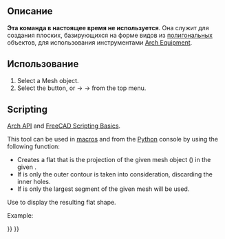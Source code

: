 <languages/>

<div class="mw-translate-fuzzy">
{{Docnav/ru
|[[Arch_ToggleIfcBrepFlag/ru|Toggle IFC Brep flag]]
|[[Arch_IfcSpreadsheet/ru|Create IFC spreadsheet...]]
|[[Arch_Workbench/ru|Arch]]
|IconL=Arch_ToggleIfcBrepFlag.svg
|IconR=Arch_IfcSpreadsheet.svg
|IconC=Workbench_Arch.svg
}}
</div>

{{VeryImportantMessage|THIS COMMAND IS OBSOLETE<br>
It is not available in {{VersionPlus|1.0}}.}}

<div class="mw-translate-fuzzy">
{{GuiCommand/ru
|Name=Arch 3Views
|Name/ru=Arch: 3Views/3 D Просмотры
|MenuLocation=Архитектура → Утилиты → 3 Views from mesh
|Workbenches=[[Arch_Workbench/ru|Arch]]
|Shortcut=
|SeeAlso=[[Arch SplitMesh/ru|Arch SplitMesh]], [[Arch MeshToShape/ru|Arch MeshToShape]]
}}
</div>

<span id="Description"></span>
==Описание==

<div class="mw-translate-fuzzy">
'''Эта команда в настоящее время не используется'''. Она служит для создания плоских, базирующихся на форме видов из [[Mesh Workbench/ru|полигональных]] объектов, для использования инструментами [[Arch Equipment/ru|Arch Equipment]].
</div>

<span id="Usage"></span>
==Использование== 

# Select a Mesh object.
# Select the {{KEY|[[Image:Arch 3Views.svg|16px]]}} button, or {{KEY|Arch}} → {{KEY|Utilities}} → {{KEY|[[Image:Arch 3Views.svg|16px]] [[Arch_3Views|3Views]]}} from the top menu.

== Scripting ==

{{Emphasis|See also:}} [[Arch_API|Arch API]] and [[FreeCAD_Scripting_Basics|FreeCAD Scripting Basics]].

This tool can be used in [[Macros|macros]] and from the [[Python|Python]] console by using the following function:
{{Code|code=
shape = createMeshView(obj, direction=FreeCAD.Vector(0, 0, -1), outeronly=False, largestonly=False)
}}
* Creates a flat {{incode|shape}} that is the projection of the given mesh object ({{incode|obj}}) in the given {{incode|direction}}.
* If {{incode|outeronly}} is {{incode|True}} only the outer contour is taken into consideration, discarding the inner holes.
* If {{incode|largestonly}} is {{incode|True}} only the largest segment of the given mesh will be used.

Use {{incode|Part.show()}} to display the resulting flat shape.

Example:
{{Code|code=
import FreeCAD, Draft, Arch, Mesh, MeshPart

Line = Draft.makeWire([FreeCAD.Vector(0, 0, 0), FreeCAD.Vector(2000, 2000, 0)])
Wall = Arch.makeWall(Line, width=150, height=3000)
FreeCAD.ActiveDocument.recompute()

Shape = Wall.Shape.copy(False)
Shape.Placement = Wall.getGlobalPlacement()

mesh_obj = FreeCAD.ActiveDocument.addObject("Mesh::Feature", "Mesh")
mesh_obj.Mesh = MeshPart.meshFromShape(Shape=Shape, MaxLength=520)
mesh_obj.ViewObject.DisplayMode = "Flat Lines"
FreeCAD.ActiveDocument.recompute()

XAxis = FreeCAD.Vector(1, 0, 0)
YAxis = FreeCAD.Vector(0, 1, 0)
ZAxis = FreeCAD.Vector(0, 0, -1)

s1 = Arch.createMeshView(mesh_obj, ZAxis)
s2 = Arch.createMeshView(mesh_obj, XAxis)
s3 = Arch.createMeshView(mesh_obj, YAxis)

Part.show(s1)
Part.show(s2)
Part.show(s3)

Wall.ViewObject.Visibility = False
mesh_obj.ViewObject.Visibility = False
}}


<div class="mw-translate-fuzzy">
{{Docnav/ru
|[[Arch_ToggleIfcBrepFlag/ru|Toggle IFC Brep flag]]
|[[Arch_IfcSpreadsheet/ru|Create IFC spreadsheet...]]
|[[Arch_Workbench/ru|Arch]]
|IconL=Arch_ToggleIfcBrepFlag.svg
|IconR=Arch_IfcSpreadsheet.svg
|IconC=Workbench_Arch.svg
}}
</div>

{{BIM_Tools_navi{{#translation:}}}}
{{Userdocnavi{{#translation:}}}}